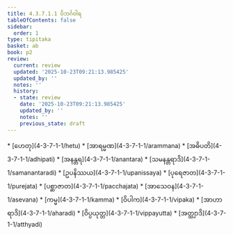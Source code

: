 ```yaml
---
title: 4.3.7.1.1 ဝိဘင်္ဂဝါရ
tableOfContents: false
sidebar:
  order: 1
type: tipitaka
basket: ab
book: p2
review:
  current: review
  updated: '2025-10-23T09:21:13.985425'
  updated_by: ''
  notes: ''
  history:
  - state: review
    date: '2025-10-23T09:21:13.985425'
    updated_by: ''
    notes: ''
    previous_state: draft
---
```



<ReviewStatus review={frontmatter.review} showDetails={true} />

<HypothesisAnnotation frontmatter={frontmatter} />

<DynamicBreadcrumb />



<TableOfContents book="p2" section="4.3.7.1.1">
* [ဟေတု](4-3-7-1-1/hetu)
* [အာရမ္မဏ](4-3-7-1-1/arammana)
* [အဓိပတိ](4-3-7-1-1/adhipati)
* [အနန္တရ](4-3-7-1-1/anantara)
* [သမနန္တရာဒိ](4-3-7-1-1/samanantaradi)
* [ဥပနိဿယ](4-3-7-1-1/upanissaya)
* [ပုရေဇာတ](4-3-7-1-1/purejata)
* [ပစ္ဆာဇာတ](4-3-7-1-1/pacchajata)
* [အာသေဝန](4-3-7-1-1/asevana)
* [ကမ္မ](4-3-7-1-1/kamma)
* [ဝိပါက](4-3-7-1-1/vipaka)
* [အာဟာရာဒိ](4-3-7-1-1/aharadi)
* [ဝိပ္ပယုတ္တ](4-3-7-1-1/vippayutta)
* [အတ္ထျာဒိ](4-3-7-1-1/atthyadi)
</TableOfContents>